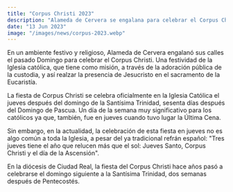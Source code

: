 ```yaml
---
title: "Corpus Christi 2023"
description: "Alameda de Cervera se engalana para celebrar el Corpus Christi con un procesion llena de fe y tradición."
date: "13 Jun 2023"
image: "/images/news/corpus-2023.webp"
---
```


En un ambiente festivo y religioso, Alameda de Cervera engalanó sus calles el pasado Domingo para celebrar el Corpus Christi. Una festividad de la Iglesia católica, que tiene como misión, a través de la adoración pública de la custodia, y así realzar la presencia de Jesucristo en el sacramento de la Eucaristía.

La fiesta de Corpus Christi se celebra oficialmente en la Iglesia Católica el jueves después del domingo de la Santísima Trinidad, sesenta días después del Domingo de Pascua. Un día de la semana muy significativo para los católicos ya que, también, fue en jueves cuando tuvo lugar la Última Cena.

Sin embargo, en la actualidad, la celebración de esta fiesta en jueves no es algo común a toda la Iglesia, a pesar del ya tradicional refrán español: "Tres jueves tiene el año que relucen más que el sol: Jueves Santo, Corpus Christi y el día de la Ascensión".

En la diócesis de Ciudad Real, la fiesta del Corpus Christi hace años pasó a celebrarse el domingo siguiente a la Santísima Trinidad, dos semanas después de Pentecostés.


<Gallery folder='corpus-christi-2023'/>